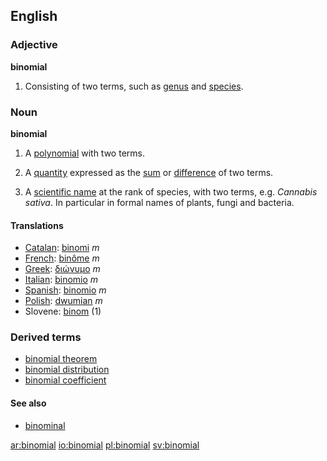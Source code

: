 ==English==

===Adjective===
'''binomial''' 

# Consisting of two terms, such as [[genus]] and [[species]].

===Noun===
{{wikipedia}}
'''binomial'''
# {{algebra}} A [[polynomial]] with two terms.
# {{algebra}} A [[quantity]] expressed as the [[sum]] or [[difference]] of two terms.
# {{biology}} A [[scientific name]] at the rank of species, with two terms,  e.g. ''Cannabis sativa''. In particular in formal names of plants, fungi and bacteria. 

====Translations====
*[[Catalan]]: [[binomi]] ''m''
*[[French]]: [[binôme]] ''m''
*[[Greek]]: [[διώνυμο]] ''m''
*[[Italian]]: [[binomio]] ''m''
*[[Spanish]]: [[binomio]] ''m''
*[[Polish]]: [[dwumian]] ''m''
*Slovene: [[binom]] {{m}} (1)

===Derived terms===
*[[binomial theorem]]
*[[binomial distribution]]
*[[binomial coefficient]]

====See also====
*[[binominal]]

[[ar:binomial]]
[[io:binomial]]
[[pl:binomial]]
[[sv:binomial]]